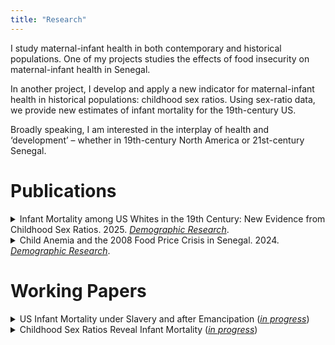 ```yaml
---
title: "Research"
---
```


I study maternal-infant health in both contemporary and historical populations. One of my projects studies the effects of food insecurity on maternal-infant health in Senegal. 

In another project, I develop and apply a new indicator for maternal-infant health in historical populations: childhood sex ratios. Using sex-ratio data, we provide new estimates of infant mortality for the 19th-century US.

Broadly speaking, I am interested in the interplay of health and 'development' -- whether in 19th-century North America or 21st-century Senegal.

# Publications

<details class="details-example">
    <summary>  Infant Mortality among US Whites in the 19th Century: New Evidence from Childhood Sex Ratios. 2025. [_Demographic Research_](https://www.demographic-research.org/articles/volume/52/10). </summary>
    <ul>
    _We offer a new empirical basis for characterizing infant mortality: childhood sex ratios. Because males are biologically more vulnerable than females to infant mortality, high rates of infant death tend to be reflected in female-skewed childhood sex ratios. Assembling historical vital statistics and census data, we document a striking relationship between childhood sex ratios and infant mortality. Based on that relationship, we provide new estimates of infant mortality for the nineteenth-century US, a population for whom we lack vital statistics but have rich census data. We find that infant mortality for US whites was roughly 70–80 deaths per 1000 in the mid-nineteenth century._
   </ul>
</details>


<details class="details-example">
    <summary> Child Anemia and the 2008 Food Price Crisis in Senegal. 2024. [_Demographic Research_](https://www.demographic-research.org/articles/volume/51/20). </summary>
    <ul>
    _I estimate the effects of the 2008 food price crisis on child hemoglobin in Senegal. Early-life hemoglobin reflects in-utero iron deposition, making it a bio-marker for maternal malnutrition. By comparing children in-utero during the 2008 crisis to those who were breastfeeding, I develop a quasi-experimental framework to quantify the impact of the 2008 crisis on maternal-infant health. I find large negative impacts of the crisis in urban Senegal, and no impact in rural areas. The effect was largest in Dakar, where it implied a more than doubling of the prevalence childhood anemia, from 1-in-3 children to 3-in-4._
  </ul>
</details>



# Working Papers

<details class="details-example">
    <summary> US Infant Mortality under Slavery and after Emancipation ([_in progress_](https://jrmcirwin.github.io/sr1/UsSlv.pdf)) </summary>
    <ul>
    _I use childhood sex ratios to characterize infant mortality rates among the US Black population 1850–1880, until now a matter of speculation due to a lack of birth and death records. Because of the biological survival advantage of infant females, high rates of infant mortality tend to skew the surviving population toward females. Building on this well-known fact, I use vital statistics data from contemporary Europe to quantify the empirical relationship between infant mortality and childhood sex ratios. Applying this relationship to the 19th century US, I compare infant mortality between the Black and white populations under slavery, and infant mortality among US Blacks before and after emancipation. Circa 1850 to 1860, the infant mortality rate among the Black population was around 300 deaths per 1,000, while the rate among whites was likely below 100. Infant mortality for US Blacks improved substantially after emancipation, dropping nearly 100 points to around 200 deaths per 1000, while white infant mortality remained roughly the same, cutting the Black-white disparity in half._
   </ul>
</details>


<details class="details-example">
    <summary> Childhood Sex Ratios Reveal Infant Mortality ([_in progress_](https://jrmcirwin.github.io/sr1/DemPap_1.pdf))</summary>
    <ul> 
      _We offer a new approach to characterizing broad patterns of infant mortality, using childhood sex ratios. Girls are hardier than boys, with lower rates of infant mortality unless their biological advantage is offset by sex discrimination. Therefore, high levels of infant mortality tend to skew the surviving population toward females. Extremes of male-biased sex ratios are familiar as indicators of missing women, but the potential for sex-ratio data to reveal patterns of infant mortality estimates has gone largely unnoticed. We document the relationship between infant mortality and childhood sex ratios in historical data from Europe and its settler colonies, showing that broad patterns of infant mortality can be inferred from sex-ratio data. Widely available from census data, childhood sex ratios can shed new light on infant mortality and maternal health in populations lacking mortality data._
    </ul>
</details>

